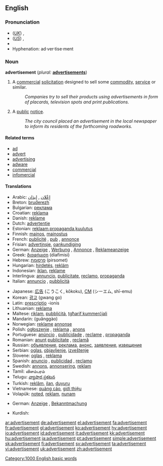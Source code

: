 ==English==

===Pronunciation===
*(''[[Received Pronunciation|UK]]'') {{IPA|/ədˈvɜːtɪsmənt/}}, {{SAMPA|/@d"v3:tIsm@nt/}}
*(''[[General American|US]]'') {{IPA|/ˌædvɚˈtaɪzmənt/}}, {{SAMPA|/%{dv@`"taIzm@nt/}}
*{{audio|en-us-advertisement.ogg|Audio (US)}}
*Hyphenation: ad·ver·tise·ment

===Noun===
'''advertisement'''  (''plural:'' '''[[advertisements]]''')

# A [[commercial]] [[solicitation]] designed to sell some [[commodity]], [[service]] or similar.
#:''Companies try to sell their products using advertisements in form of placards, television spots and print publications.''
# A [[public]] [[notice]].
#:''The city council placed an advertisement in the local newspaper to inform its residents of the forthcoming roadworks.''

====Related terms====
* [[ad]]
* [[advert]]
* [[advertising]]
* [[adware]]
* [[commercial]]
* [[infomercial]]

====Translations====
{{trans-top|commercial solicitation}}
*Arabic: [[إِعْلان]] , [[إِيذان]]
*Breton: [[bruderezh]] {{m}}
*Bulgarian: [[реклама]] {{f}}
*Croatian: [[reklama]]
*Danish: [[reklame]]
*Dutch: [[advertentie]] {{f}}
*Estonian: [[reklaam]],[[propaganda]],[[kuulutus]]
*Finnish: [[mainos]], [[mainostus]]
*French: [[publicité]] {{f}}, [[pub]] {{f}}, [[annonce]] {{f}}
*Frisian: [[advertinsje]], [[oankundiging]]
*German: [[Anzeige]] {{f}}, [[Werbung]] {{f}}, [[Annonce]] {{f}}, [[Reklameanzeige]] {{f}}
*Greek: [[διαφήμιση]] (diafimisi) {{f}}
*Hebrew: [[פרסומת]] (pirsomet) {{f}}
*Hungarian: [[hirdetés]], [[reklám]]
*Indonesian: [[iklan]], [[reklame]]
*Interlingua: [[annuncio]], [[publicitate]], [[reclamo]], [[propaganda]]
*Italian: [[annuncio]] {{m}}, [[pubblicità]] {{f}}
{{trans-mid}}
*Japanese: [[広告]] (こうこく, kōkoku), [[CM]] (シーエム, shī-emu)
*Korean: [[광고]] (gwang go)
*Latin: [[prescriptio]] -ionis
*Lithuanian: [[reklama]]
*Maltese: [[riklam]], [[pubbliċità]], [[tgħarif kummerċjali]]
*Mandarin: {{zh-ts|廣告|广告}} (guǎnggào)
*Norwegian: [[reklame]] [[annonse]]
*Polish: [[ogłoszenie]] {{n}}, [[reklama]] {{f}}, [[anons]] {{m}}
*Portuguese: [[anúncio]] {{m}}, [[publicidade]] {{f}}, [[reclame]] {{m}}, [[propaganda]] {{f}}
*Romanian: [[anunţ]] {{n}} [[publicitate]] {{f}}, [[reclamă]] {{f}}
*Russian: [[объявление]], [[реклама]], [[анонс]], [[заявление]], [[извещение]]
*Serbian: [[oglas]], [[objavljenje]], [[izveštenje]]
*Slovene: [[oglas]] {{m}}, [[reklama]] {{f}}
*Spanish: [[anuncio]] {{m}},  [[publicidad]] {{f}}, [[reclamo]] {{m}}
*Swedish: [[annons]], [[annonsering]], [[reklam]]
*Tamil: விளம்பரம்
*Telugu: [[వ్యాపార ప్రకటన]]
*Turkish: [[reklâm]], [[ilan]], [[duyuru]]
*Vietnamese: [[quảng cáo]], [[giới thiệu]]
*Volapük: [[noted]], [[reklam]], [[nunam]]
{{trans-bottom}}

{{trans-top|public notice}}
*German: [[Anzeige]] {{f}}, [[Bekanntmachung]] {{f}}
{{trans-mid}}
*Kurdish: {{KUchar|[[بۆزانین]]}}
{{trans-bottom}}

[[Category:1000 English basic words]]

[[ar:advertisement]]
[[de:advertisement]]
[[el:advertisement]]
[[fa:advertisement]]
[[fr:advertisement]]
[[gl:advertisement]]
[[ko:advertisement]]
[[hy:advertisement]]
[[io:advertisement]]
[[id:advertisement]]
[[it:advertisement]]
[[kk:advertisement]]
[[hu:advertisement]]
[[ja:advertisement]]
[[pt:advertisement]]
[[simple:advertisement]]
[[sk:advertisement]]
[[fi:advertisement]]
[[sv:advertisement]]
[[ta:advertisement]]
[[vi:advertisement]]
[[uk:advertisement]]
[[zh:advertisement]]
